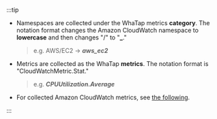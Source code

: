 :::tip

- Namespaces are collected under the WhaTap metrics **category**. The notation format changes the Amazon CloudWatch namespace to **lowercase** and then changes "/" to "**_**."

  > e.g. AWS/EC2 → **_aws_ec2_**

- Metrics are collected as the WhaTap **metrics**. The notation format is "CloudWatchMetric.Stat."

  > e.g. **_CPUUtilization.Average_**

- For collected Amazon CloudWatch metrics, see [the following](https://docs.aws.amazon.com/en_us/AmazonCloudWatch/latest/monitoring/aws-services-cloudwatch-metrics.html).

:::
